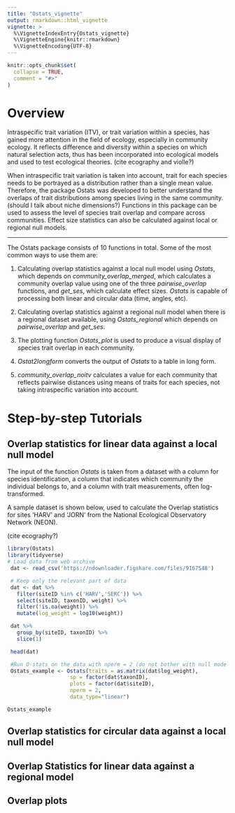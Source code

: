 ```yaml
---
title: "Ostats_vignette"
output: rmarkdown::html_vignette
vignette: >
  %\VignetteIndexEntry{Ostats_vignette}
  %\VignetteEngine{knitr::rmarkdown}
  %\VignetteEncoding{UTF-8}
---
```


```r
knitr::opts_chunk$set(
  collapse = TRUE,
  comment = "#>"
)
```

# Overview

Intraspecific trait variation (ITV), or trait variation within a species, has gained more attention in the field of ecology, especially in community ecology. It reflects difference and diversity within a species on which natural selection acts, thus has been incorporated into ecological models and used to test ecological theories. (cite ecography and violle?) 

When intraspecific trait variation is taken into account, trait for each species needs to be portrayed as a distribution rather than a single mean value. Therefore, the package Ostats was developed to better understand the overlaps of trait distributions among species living in the same community.(should I talk about niche dimensions?) Functions in this package can be used to assess the level of species trait overlap and compare across communities. Effect size statistics can also be calculated against local or regional null models.

***

The Ostats package consists of 10 functions in total. Some of the most common ways to use them are:

1. Calculating overlap statistics against a local null model using *Ostats*, which depends on *community_overlap_merged*, which calculates a community overlap value using one of the three *pairwise_overlap* functions, and *get_ses*, which calculate effect sizes. *Ostats* is capable of processing both linear and circular data (time, angles, etc).

2. Calculating overlap statistics against a regional null model when there is a regional dataset available, using *Ostats_regional* which depends on *pairwise_overlap* and *get_ses*. 

3. The plotting function *Ostats_plot* is used to produce a visual display of species trait overlap in each community. 

4. *Ostat2longform* converts the output of *Ostats* to a table in long form.

5. *community_overlap_noitv* calculates a value for each community that reflects pairwise distances using means of traits for each species, not taking intraspecific variation into account.

# Step-by-step Tutorials

## Overlap statistics for linear data against a local null model

The input of the function *Ostats* is taken from a dataset with a column for species identification, a column that indicates which community the individual belongs to, and a column with trait measurements, often log-transformed. 

A sample dataset is shown below, used to calculate the Overlap statistics for sites 'HARV' and 'JORN' from the National Ecological Observatory Network (NEON).

(cite ecography?)

```r
library(Ostats)
library(tidyverse)
# Load data from web archive
 dat <- read_csv('https://ndownloader.figshare.com/files/9167548')

 # Keep only the relevant part of data
 dat <- dat %>%
   filter(siteID %in% c('HARV','SERC')) %>%
   select(siteID, taxonID, weight) %>%
   filter(!is.na(weight)) %>%
   mutate(log_weight = log10(weight))

 dat %>%
   group_by(siteID, taxonID) %>%
   slice(1)

 head(dat)
```

```r
 #Run O-stats on the data with nperm = 2 (do not bother with null models)
 Ostats_example <- Ostats(traits = as.matrix(dat$log_weight),
                    sp = factor(dat$taxonID),
                    plots = factor(dat$siteID),
                    nperm = 2,
                    data_type="linear")
```
```r
Ostats_example
```
## Overlap statistics for circular data against a local null model
## Overlap Statistics for linear data against a regional model 
## Overlap plots
